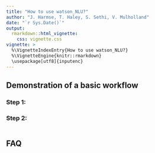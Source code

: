 ```yaml
---
title: "How to use watson_NLU?"
author: "J. Harmse, T. Haley, S. Sethi, V. Mulholland"
date: "`r Sys.Date()`"
output:
  rmarkdown::html_vignette:
    css: vignette.css
vignette: >
  %\VignetteIndexEntry{How to use watson_NLU?}
  %\VignetteEngine{knitr::rmarkdown}
  \usepackage[utf8]{inputenc}
---
```


## Demonstration of a basic workflow


### Step 1: 

### Step 2: 

```r

```


## FAQ

### 

### 
